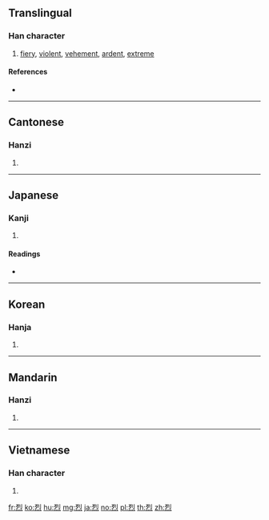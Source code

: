 ==Translingual==

===Han character===
{{Han char|rn=86|rad=火|as=06|sn=10|four=12330|canj=MNF|ids=⿱列灬}}

# [[fiery]], [[violent]], [[vehement]], [[ardent]], [[extreme]]

====References====
* {{Han ref|kx=0669.160|dkj=18987|dj=1078.210|hdz=32201.120|uh=70C8|ud=28872|bh=AF50|bd=44880}}

----

==Cantonese==

===Hanzi===
{{yue-hanzi|jyut=[[lit6]]|y=lit6}}

# {{defn|lang=yue|sort=火06}}

----

==Japanese==

===Kanji===
{{ja-kanji|grade=c|rs=火06}}

# {{defn|lang=ja|sort=火06}}

====Readings====
* {{ja-readings|goon=[[れち]] (rechi)|kanon=[[れつ]] (retsu)|kun=[[はげしい]] (hageshii)|nanori=[[やす]] (yasu)}}

----

==Korean==

===Hanja===
{{ko-hanja|hangeul=[[렬]], [[열]]|eumhun=|rv=ryeol, yeol|mr=ryŏl, yŏl|y=lyel, yel}}

# {{defn|lang=ko|sort=火06}}

----

==Mandarin==

===Hanzi===
{{cmn-hanzi|pin=[[liè]] ([[lie4]]), [[yàng]] ([[yang4]])|wg=lieh<sup>4</sup>, yang<sup>4</sup>}}

# {{defn|lang=cmn|sort=火06}}

----

==Vietnamese==

===Han character===
{{vi-hantu|[[liệt]], [[lét]], [[lẹt]], [[lết]], [[lướt]], [[rét]], [[rẹt]], [[riệt]]|rs=火06}}

# {{defn|lang=vi|sort=火06}}

[[fr:烈]]
[[ko:烈]]
[[hu:烈]]
[[mg:烈]]
[[ja:烈]]
[[no:烈]]
[[pl:烈]]
[[th:烈]]
[[zh:烈]]